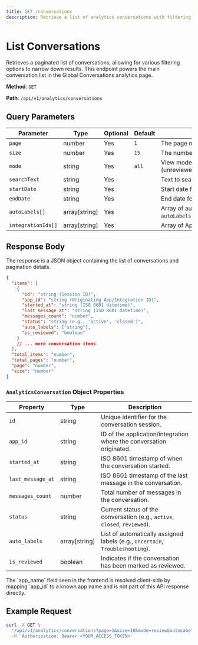 ```yaml
---
title: GET /conversations
description: Retrieve a list of analytics conversations with filtering and pagination.
---
```



# List Conversations

Retrieves a paginated list of conversations, allowing for various filtering options to narrow down results. This endpoint powers the main conversation list in the Global Conversations analytics page.

**Method**: `GET`

**Path**: `/api/v1/analytics/conversations`

## Query Parameters

| Parameter         | Type           | Optional | Default | Description                                                                                                |
|-------------------|----------------|----------|---------|------------------------------------------------------------------------------------------------------------|
| `page`            | number         | Yes      | `1`     | The page number for pagination.                                                                            |
| `size`            | number         | Yes      | `15`    | The number of items per page.                                                                              |
| `mode`            | string         | Yes      | `all`   | View mode. Can be `all` (all conversations) or `review` (unreviewed conversations matching review criteria). |
| `searchText`      | string         | Yes      |         | Text to search within conversation messages.                                                               |
| `startDate`       | string         | Yes      |         | Start date for filtering conversations (YYYY-MM-DD).                                                       |
| `endDate`         | string         | Yes      |         | End date for filtering conversations (YYYY-MM-DD).                                                         |
| `autoLabels[]`    | array[string]  | Yes      |         | Array of auto labels to filter by (e.g., `autoLabels[]=Uncertain&autoLabels[]=Troubleshooting`).            |
| `integrationIds[]`| array[string]  | Yes      |         | Array of App/Integration IDs to filter by.                                                                 |

## Response Body

The response is a JSON object containing the list of conversations and pagination details.

```json filename="FetchConversationsResponse"
{
  "items": [
    {
      "id": "string (Session ID)",
      "app_id": "string (Originating App/Integration ID)",
      "started_at": "string (ISO 8601 datetime)",
      "last_message_at": "string (ISO 8601 datetime)",
      "messages_count": "number",
      "status": "string (e.g., 'active', 'closed')",
      "auto_labels": ["string"],
      "is_reviewed": "boolean"
    }
    // ... more conversation items
  ],
  "total_items": "number",
  "total_pages": "number",
  "page": "number",
  "size": "number"
}
```

### `AnalyticsConversation` Object Properties

| Property          | Type           | Description                                                                 |
|-------------------|----------------|-----------------------------------------------------------------------------|
| `id`              | string         | Unique identifier for the conversation session.                             |
| `app_id`          | string         | ID of the application/integration where the conversation originated.        |
| `started_at`      | string         | ISO 8601 timestamp of when the conversation started.                        |
| `last_message_at` | string         | ISO 8601 timestamp of the last message in the conversation.                 |
| `messages_count`  | number         | Total number of messages in the conversation.                               |
| `status`          | string         | Current status of the conversation (e.g., `active`, `closed`, `reviewed`).  |
| `auto_labels`     | array[string]  | List of automatically assigned labels (e.g., `Uncertain`, `Troubleshooting`). |
| `is_reviewed`     | boolean        | Indicates if the conversation has been marked as reviewed.                    |

<Callout type="info">
  The `app_name` field seen in the frontend is resolved client-side by mapping `app_id` to a known app name and is not part of this API response directly.
</Callout>

## Example Request

```bash
curl -X GET \
  '/api/v1/analytics/conversations?page=1&size=10&mode=review&autoLabels[]=Uncertain' \
  -H 'Authorization: Bearer <YOUR_ACCESS_TOKEN>'
``` 